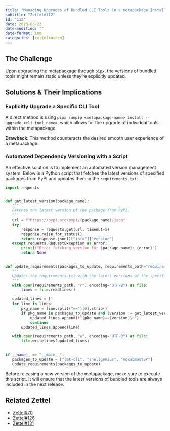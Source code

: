 ```yaml
---
title: "Managing Upgrades of Bundled CLI Tools in a metapackage Installed via `pipx`"
subtitle: "Zettel#112"
id: "112"
date: 2023-08-22
date-modified: ""
date-format: iso
categories: [zettelkasten]
---
```

## The Challenge

Upon upgrading the metapackage through `pipx`, the versions of bundled tools might remain static unless they're explicitly updated.

## Solutions & Their Implications

### Explicitly Upgrade a Specific CLI Tool

A direct method is using `pipx runpip <metapackage-name> install --upgrade <cli_tool_name>`, which allows for the upgrade of individual tools within the metapackage.

**Drawback**: This method counteracts the desired smooth user experience of a metapackage.

### Automated Dependency Versioning with a Script

An effective solution is to implement an automated version management system. Below is a Python script that fetches the latest versions of specified packages from PyPI and updates them in the `requirements.txt`:

```python
import requests


def get_latest_version(package_name):
   """
   Fetches the latest version of the package from PyPI.
   """
   url = f"https://pypi.org/pypi/{package_name}/json"
   try:
       response = requests.get(url, timeout=5)
       response.raise_for_status()
       return response.json()["info"]["version"]
   except requests.RequestException as error:
       print(f"Error fetching version for {package_name}: {error}")
       return None


def update_requirements(packages_to_update, requirements_path="requirements.txt"):
   """
   Updates the requirements.txt with the latest versions of the specified packages.
   """
   with open(requirements_path, "r", encoding="UTF-8") as file:
       lines = file.readlines()

   updated_lines = []
   for line in lines:
       pkg_name = line.split("==")[0].strip()
       if pkg_name in packages_to_update and (version := get_latest_version(pkg_name)):
           updated_lines.append(f"{pkg_name}=={version}\n")
           continue
       updated_lines.append(line)

   with open(requirements_path, "w", encoding="UTF-8") as file:
       file.writelines(updated_lines)


if __name__ == "__main__":
   packages_to_update = ["lmt-cli", "shellgenius", "vocabmaster"]
   update_requirements(packages_to_update)
```

Before releasing a new version of the metapackage, make sure to execute this script. It will ensure that the latest versions of bundled tools are always included in the next release.

## Related Zettel

* [Zettel#70](/zettel/70)
* [Zettel#126](/zettel/126)
* [Zettel#131](/zettel/131)
